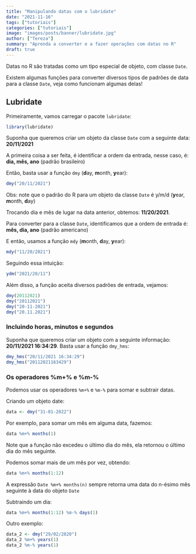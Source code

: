 ```yaml
---
title: "Manipulando datas com o lubridate"
date: "2021-11-16"
tags: ["tutoriais"]
categories: ["tutoriais"]
image: "images/posts/banner/lubridate.jpg"
author: ["Tereza"]
summary: "Aprenda a converter e a fazer operações com datas no R"
draft: true
---
```


Datas no R são tratadas como um tipo especial de objeto, com classe `Date`.

Existem algumas funções para converter diversos tipos de padrões de data para a classe `Date`, veja como funcionam algumas delas!

## Lubridate

Primeiramente, vamos carregar o pacote `lubridate`:

```r
library(lubridate)
```

Suponha que queremos criar um objeto da classe `Date` com a seguinte data: **20/11/2021**

A primeira coisa a ser feita, é identificar a ordem da entrada, nesse caso, é: **dia, mês, ano** (padrão brasileiro)

Então, basta usar a função `dmy` (**d**ay, **m**onth, **y**ear):

```r
dmy("20/11/2021")
```

Obs: note que o padrão do R para um objeto da classe `Date` é y/m/d (**y**ear, **m**onth, **d**ay)

Trocando dia e mês de lugar na data anterior, obtemos: **11/20/2021**. 

Para converter para a classe `Date`, identificamos que a ordem de entrada é: **mês, dia, ano** (padrão americano)

E então, usamos a função `mdy` (**m**onth, **d**ay, **y**ear):

```r
mdy("11/20/2021")
```

Seguindo essa intuição:

```r
ydm("2021/20/11")
```


Além disso, a função aceita diversos padrões de entrada, vejamos:

```r
dmy(20112021)
dmy("20112021")
dmy("20-11-2021")
dmy("20.11.2021")
```


### Incluindo horas, minutos e segundos

Suponha que queremos criar um objeto com a seguinte informação: **20/11/2021 16:34:29**. Basta usar a função `dmy_hms`:

```r
dmy_hms("20/11/2021 16:34:29")
dmy_hms("20112021163429")
```


### Os operadores %m+% e %m-%

Podemos usar os operadores `%m+%` e `%m-%` para somar e subtrair datas.

Criando um objeto date:

```r
data <- dmy("31-01-2022")
```

Por exemplo, para somar um mês em alguma data, fazemos:

```r
data %m+% months(1)
```


Note que a função não excedeu o último dia do mês, ela retornou o último dia do mês seguinte.


Podemos somar mais de um mês por vez, obtendo:
  
```r
data %m+% months(1:12)
```


A expressão `Date %m+% months(n)` sempre retorna uma data do n-ésimo mês seguinte à data do objeto `Date`

Subtraindo um dia:

```r
data %m+% months(1:12) %m-% days(1)
```


Outro exemplo:

```r
data_2 <- dmy("29/02/2020")
data_2 %m+% years(1)
data_2 %m-% years(1)
```


